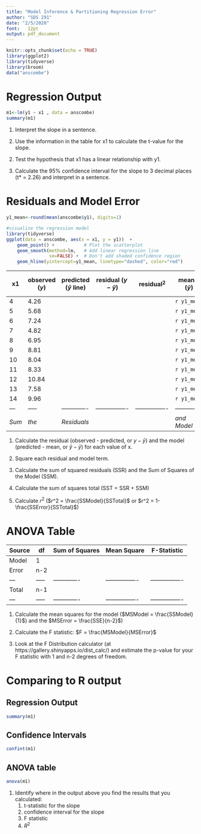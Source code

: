 ```yaml
---
title: "Model Inference & Partitioning Regression Error"
author: "SDS 291"
date: "2/5/2020"
font:   12pt
output: pdf_document
---
```


```r
knitr::opts_chunk$set(echo = TRUE)
library(ggplot2)
library(tidyverse)
library(broom)
data("anscombe")
```


# Regression Output
```r
m1<-lm(y1 ~ x1 , data = anscombe)
summary(m1)
```

1. Interpret the slope in a sentence.

\vspace{1 in}

2. Use the information in the table for x1 to calculate the t-value for the slope.

\vspace{1 in}

2. Test the hypothesis that x1 has a linear relationship with y1.

\vspace{1 in}

3. Calculate the 95% confidence interval for the slope to 3 decimal places (t* = 2.26) and interpret in a sentence.

\newpage
# Residuals and Model Error

```r
y1_mean<-round(mean(anscombe$y1), digits=1)

#visualize the regression model
library(tidyverse)
ggplot(data = anscombe, aes(x = x1, y = y1))  +
    geom_point() +           # Plot the scatterplot 
    geom_smooth(method=lm,   # Add linear regression line
                se=FALSE) +  # Don't add shaded confidence region
    geom_hline(yintercept=y1_mean, linetype="dashed", color="red")
```


| x1 | observed ($y$) | predicted ($\hat{y}$ line) | residual ($y-\hat{y}$) | residual$^2$ | mean y ($\bar{y}$) | model deviation $\hat{y}-\bar{y}$ | model$^2$ |
|---|-----|-------------|----------------|----------------|----------------|----------------|----------------|
| 4 | 4.26 |            |                 |               | `r y1_mean`    |                |                 |
| 5 | 5.68 |            |                 |               | `r y1_mean`    |                |                 |
| 6 | 7.24 |            |                 |               | `r y1_mean`    |                |                 |
| 7 | 4.82 |            |                 |               | `r y1_mean`    |                |                 |
| 8 | 6.95 |            |                 |               | `r y1_mean`    |                |                 |
| 9 | 8.81 |            |                 |               | `r y1_mean`    |                |                 |
| 10 | 8.04 |            |                 |               | `r y1_mean`    |                |                 |
| 11 | 8.33 |            |                 |               | `r y1_mean`    |                |                 |
| 12 | 10.84 |            |                 |               | `r y1_mean`    |                |                 |
| 13 | 7.58 |            |                 |               | `r y1_mean`    |                |                 |
| 14 | 9.96 |            |                 |               | `r y1_mean`    |                |                 |
|---|-----|-------------|----------------|----------------|-------------|----------------|----------------|
| *Sum* | *the* | *Residuals* |           |               | *and Model* |                |                 |


1. Calculate the residual (observed - predicted, or $y-\bar{y}$) and the model (predicted - mean, or $\hat{y}-\bar{y}$) for each value of x.

1. Square each residual and model term.

1. Calculate the sum of squared residuals (SSR) and the Sum of Squares of the Model (SSM).

1. Calculate the sum of squares total (SST = SSR + SSM)
\vspace{1 in}

1. Calculate $r^2$ ($r^2 = \frac{SSModel}{SSTotal}$ or $r^2 = 1- \frac{SSError}{SSTotal}$)

# ANOVA Table

| Source | df | Sum of Squares | Mean Square | F-Statistic|
------|----|-------------|----------------|----------------|
| Model | 1 |            |                 |               | 
| Error | n-2 |            |                 |               | 
|---|-----|-------------|----------------|----------------
| Total | n-1 |            |                 |               | 
|---|-----|-------------|----------------|----------------|


1. Calculate the mean squares for the model ($MSModel = \frac{SSModel}{1}$) and the $MSError = \frac{SSE}{n-2}$)
\vspace{1 in}

1. Calculate the F statistic: $F = \frac{MSModel}{MSError}$
\vspace{1 in}

1. Look at the F Distribution calculator (at https://gallery.shinyapps.io/dist_calc/) and estimate the p-value for your F statistic with 1 and n-2 degrees of freedom.

\newpage
# Comparing to R output

## Regression Output
```r
summary(m1)
```

## Confidence Intervals
```r
confint(m1)
```

## ANOVA table
```r
anova(m1)
```

1. Identify where in the output above you find the results that you calculated:
    1. t-statistic for the slope
    1. confidence interval for the slope
    1. F statistic
    1. $R^2$
